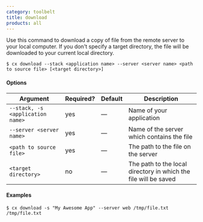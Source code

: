 ```yaml
---
category: toolbelt
title: download
products: all
---
```


Use this command to download a copy of file from the remote server to your local computer. If you don't specify a target directory, the file will be downloaded to your current local directory.

```shell
$ cx download --stack <application name> --server <server name> <path to source file> [<target directory>]
```

#### Options

| Argument | Required? | Default | Description |
|  ---  |  ---  |  ---  |  ---  |
| `--stack, -s <application name>` | yes | — | Name of your application |
| `--server <server name>` | yes | — | Name of the server which contains the file |
| `<path to source file>` | yes | — | The path to the file on the server |
| `<target directory>` | no | — | The path to the local directory in which the file will be saved |

#### Examples

```shell
$ cx download -s "My Awesome App" --server web /tmp/file.txt /tmp/file.txt
```
